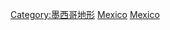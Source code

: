 {{Commonscat|Mountains of Mexico}}

[[Category:墨西哥地形|Category:墨西哥地形]]
[[Category:中美洲山峰|Mexico]]
[[Category:北美洲各国山峰|Mexico]]